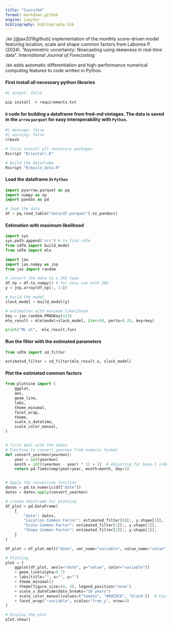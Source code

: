 ```yaml
---
title: "ScoreJAX"
format: markdown_github
engine: jupyter
bibliography: bibliography.bib
---
```


`JAX` [@jax2018github] implementation of the monthly score-driven model featuring location, scale and shape common factors from Labonne P. (2024). "Asymmetric uncertainty: Nowcasting using skewness in real-time data". *International Journal of Forecasting*

`JAX` adds automatic differentiation and high-performance numerical computing features to code written in Python.

#### First install all necessary python libraries
```python
#| output: false

pip install -r requirements.txt
```

#### `R` code for building a dataframe from fred-md vintages. The data is saved in the `arrow` `parquet` for easy interoperability with `Python`.
```python
#| message: false
#| warning: false
%%bash

# first install all necessary packages
Rscript "R/install.R"

# build the dataframe
Rscript "R/build_data.R"
```

#### Load the dataframe in `Python`
```python
import pyarrow.parquet as pq
import numpy as np
import pandas as pd

# load the data
df = pq.read_table("data/df.parquet").to_pandas()
```

#### Estimation with maximum likelihood
```python
import sys
sys.path.append('src') # to find sdfm
from sdfm import build_model
from sdfm import mle

import jax
import jax.numpy as jnp
from jax import random

# convert the data to a JAX type
df_np = df.to_numpy() # for easy use with JAX
y = jnp.array(df_np[:, 1:])

# build the model
slack_model = build_model(y)

# estimation with maximum likelihood
key = jax.random.PRNGKey(123)
mle_result = mle(model=slack_model, iter=50, pertu=0.25, key=key)

print("ML at", -mle_result.fun)
```

#### Run the filter with the estimated parameters
```python
from sdfm import sd_filter

estimated_filter = sd_filter(mle_result.x, slack_model)
```

#### Plot the estimated common factors
```python
from plotnine import (
    ggplot,
    aes,
    geom_line,
    labs,
    theme_minimal,
    facet_wrap,
    theme,
    scale_x_datetime,
    scale_color_manual,
)


# first deal with the dates
# Function to convert yearmon from numeric format
def convert_yearmon(yearmon):
    year = int(yearmon)
    month = int((yearmon - year) * 12 + 1)  # Adjusting for base-1 index
    return pd.Timestamp(year=year, month=month, day=1)


# Apply the conversion function
dates = pd.to_numeric(df["date"])
dates = dates.apply(convert_yearmon)

# create dataframe for plotting
df_plot = pd.DataFrame(
    {
        "date": dates,
        "Location Common Factor": estimated_filter[0][:, y.shape[1]],
        "Scale Common Factor": estimated_filter[1][:, y.shape[1]],
        "Shape Common Factor": estimated_filter[2][:, y.shape[1]],
    }
)

df_plot = df_plot.melt("date", var_name="variable", value_name="value")

# Plotting
plot = (
    ggplot(df_plot, aes(x="date", y="value", color="variable"))
    + geom_line(alpha=0.7)
    + labs(title="", x="", y="")
    + theme_minimal()
    + theme(figure_size=(4, 4), legend_position="none")
    + scale_x_datetime(date_breaks="10 years")
    + scale_color_manual(values=["tomato", "#00CDCD", "black"])  # Custom colors
    + facet_wrap("~variable", scales="free_y", nrow=3)
)

# Display the plot
plot.show()
```